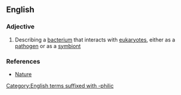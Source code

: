 ==English==

===Adjective===
{{en-adj|-}}

# Describing a [[bacterium]] that interacts with [[eukaryote]]s, either as a [[pathogen]] or as a [[symbiont]]

===References===
* [http://www.nature.com/nature/journal/v449/n7164/full/nature06248.html Nature]

[[Category:English terms suffixed with -philic]]